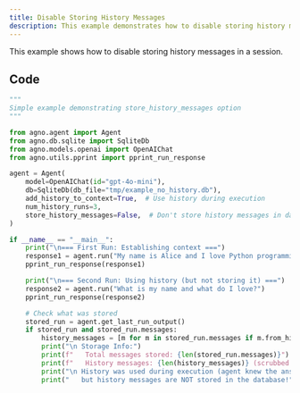 ```yaml
---
title: Disable Storing History Messages
description: This example demonstrates how to disable storing history messages in a session.
---
```


This example shows how to disable storing history messages in a session.

## Code

```python disable_storing_history_messages.py
"""
Simple example demonstrating store_history_messages option
"""

from agno.agent import Agent
from agno.db.sqlite import SqliteDb
from agno.models.openai import OpenAIChat
from agno.utils.pprint import pprint_run_response

agent = Agent(
    model=OpenAIChat(id="gpt-4o-mini"),
    db=SqliteDb(db_file="tmp/example_no_history.db"),
    add_history_to_context=True,  # Use history during execution
    num_history_runs=3,
    store_history_messages=False,  # Don't store history messages in database
)

if __name__ == "__main__":
    print("\n=== First Run: Establishing context ===")
    response1 = agent.run("My name is Alice and I love Python programming.")
    pprint_run_response(response1)

    print("\n=== Second Run: Using history (but not storing it) ===")
    response2 = agent.run("What is my name and what do I love?")
    pprint_run_response(response2)

    # Check what was stored
    stored_run = agent.get_last_run_output()
    if stored_run and stored_run.messages:
        history_messages = [m for m in stored_run.messages if m.from_history]
        print("\n Storage Info:")
        print(f"   Total messages stored: {len(stored_run.messages)}")
        print(f"   History messages: {len(history_messages)} (scrubbed!)")
        print("\n History was used during execution (agent knew the answer)")
        print("   but history messages are NOT stored in the database!")
```